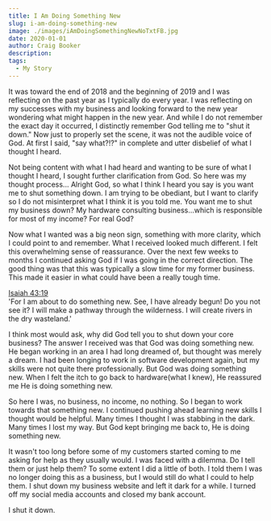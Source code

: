 ```yaml
---
title: I Am Doing Something New
slug: i-am-doing-something-new
image: ./images/iAmDoingSomethingNewNoTxtFB.jpg
date: 2020-01-01
author: Craig Booker
description:
tags:
  - My Story
---
```


It was toward the end of 2018 and the beginning of 2019 and I was reflecting on the past year as I typically do every year. I was reflecting on my successes with my business and looking forward to the new year wondering what might happen in the new year. And while I do not remember the exact day it occurred, I distinctly remember God telling me to "shut it down." Now just to properly set the scene, it was not the audible voice of God. At first I said, "say what?!?" in complete and utter disbelief of what I thought I heard.

Not being content with what I had heard and wanting to be sure of what I thought I heard, I sought further clarification from God. So here was my thought process... Alright God, so what I think I heard you say is you want me to shut something down. I am trying to be obediant, but I want to clarify so I do not misinterpret what I think it is you told me. You want me to shut my business down? My hardware consulting business...which is responsible for most of my income? For real God?

Now what I wanted was a big neon sign, something with more clarity, which I could point to and remember. What I received looked much different. I felt this overwhelming sense of reassurance. Over the next few weeks to months I continued asking God if I was going in the correct direction. The good thing was that this was typically a slow time for my former business. This made it easier in what could have been a really tough time.

[Isaiah 43:19](https://my.bible.com/bible/116/ISA.43.19)<br/>
'For I am about to do something new. See, I have already begun! Do you not see it? I will make a pathway through the wilderness. I will create rivers in the dry wasteland.'

I think most would ask, why did God tell you to shut down your core business? The answer I received was that God was doing something new. He began working in an area I had long dreamed of, but thought was merely a dream. I had been longing to work in software development again, but my skills were not quite there professionally. But God was doing something new. When I felt the itch to go back to hardware(what I knew), He reassured me He is doing something new.

So here I was, no business, no income, no nothing. So I began to work towards that something new. I continued pushing ahead learning new skills I thought would be helpful. Many times I thought I was stabbing in the dark. Many times I lost my way. But God kept bringing me back to, He is doing something new.

It wasn't too long before some of my customers started coming to me asking for help as they usually would. I was faced with a dilemma. Do I tell them or just help them? To some extent I did a little of both. I told them I was no longer doing this as a business, but I would still do what I could to help them. I shut down my business website and left it dark for a while. I turned off my social media accounts and closed my bank account.

I shut it down.
